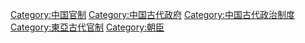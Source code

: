 {{catmore|中国古代职官}}

[[Category:中国官制|Category:中国官制]]
[[Category:中国古代政府‎|Category:中国古代政府‎]]
[[Category:中国古代政治制度‎|Category:中国古代政治制度‎]]
[[Category:東亞古代官制|Category:東亞古代官制]]
[[Category:朝臣|Category:朝臣]]